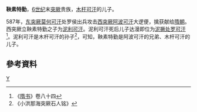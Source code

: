 '''鞅素特勤'''，[[6世纪|6世纪]]末[[突厥|突厥]]贵族，[[木杆可汗|木杆可汗]]的儿子。

587年，[[东突厥|东突厥]][[莫何可汗|莫何可汗]]处罗侯出兵攻击[[西突厥|西突厥]][[阿波可汗|阿波可汗]]大逻便，擒获献给[[隋朝|隋朝]]。西突厥立鞅素特勤之子为[[泥利可汗|泥利可汗]]。泥利可汗死后儿子达漫即位为[[泥撅处罗可汗|泥撅处罗可汗]]<ref>《[[隋书|隋书]]》卷八十四</ref>。泥利可汗是木杆可汗的孙子<ref>《小洪那海突厥石人铭》</ref>，可知，鞅素特勤是阿波可汗的兄弟、木杆可汗的儿子。

{{古突厥}}
== 參考資料 ==
{{reflist}}

[[Category:突厥可汗儿子|Y]]